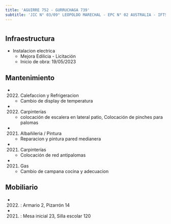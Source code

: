 ```yaml
---
title: 'AGUIRRE 752 - GURRUCHAGA 739'
subtitle: 'JIC N° 03/09° LEOPOLDO MARECHAL - EPC N° 02 AUSTRALIA - IFTS N° 20'
---
```


#
## Infraestructura

* Instalacion electrica 
    + Mejora Edilicia - Licitación 
    + Inicio de obra: 19/05/2023 






## Mantenimiento

*  (2022) Calefaccion y Refrigeracion 
    + Cambio de display de temperatura

*  (2022) Carpinterías 
    + colocación de escalera en lateral patio, Colocación de pinches para palomas

*  (2021) Albañileria / Pintura 
    + Reparacion y pintura pared medianera

*  (2021) Carpinterías 
    + Colocación de red antipalomas

*  (2021) Gas 
    + Cambio de campana cocina y adecuacion





## Mobiliario

*  (2022) : Armario 2, Pizarrón 14 

*  (2021) : Mesa inicial 23, Silla escolar 120 



